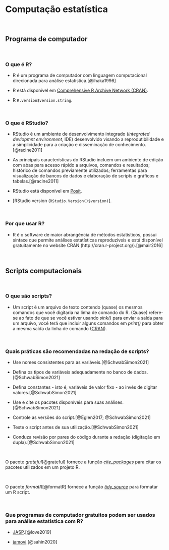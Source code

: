 # **Computação estatística** {#computacao-estatistica}

<br>

## Programa de computador {#inicio}

<br>

### O que é R?

-   R é um programa de computador com linguagem computacional direcionada para análise estatística.[@ihaka1996]

-   R está disponível em [Comprehensive R Archive Network (CRAN)]((https://cran.r-project.org)).

-   R `R.version$version.string`.

<br>

### O que é RStudio?

-   RStudio é um ambiente de desenvolvimento integrado (*integrated devlopmnt environment*, IDE) desenvolvido visando a reprodutibilidade e a simplicidade para a criação e disseminação de conhecimento.[@racine2011]

-   As principais características do RStudio incluem um ambiente de edição com abas para acesso rápido a arquivos, comandos e resultados; histórico de comandos previamente utilizados; ferramentas para visualização de bancos de dados e elaboração de scripts e gráficos e tabelas.[@racine2011]

-   RStudio está disponível em [Posit](https://posit.co/download/rstudio-desktop/).

-   [RStudio version (`RStudio.Version()$version)`].

<br>

### Por que usar R?

- R é o software de maior abrangência de métodos estatísticos, possui sintaxe que permite análises estatísticas reproduzíveis e está disponível gratuitamente no website CRAN (http://cran.r-project.org/).[@mair2016]

<br>

## Scripts computacionais

<br>

### O que são scripts?

-   Um script é um arquivo de texto contendo (quase) os mesmos comandos que você digitaria na linha de comando do R. (Quase) refere-se ao fato de que se você estiver usando *sink()* para enviar a saída para um arquivo, você terá que incluir alguns comandos em *print()* para obter a mesma saída da linha de comando ([CRAN](https://cran.r-project.org/doc/contrib/Lemon-kickstart/kr_scrpt.html)).

<br>

### Quais práticas são recomendadas na redação de scripts?

-   Use nomes consistentes para as variáveis.[@SchwabSimon2021]

-   Defina os tipos de variáveis adequadamente no banco de dados.[@SchwabSimon2021]

-   Defina constantes - isto é, variáveis de valor fixo - ao invés de digitar valores.[@SchwabSimon2021]

-   Use e cite os pacotes disponíveis para suas análises.[@SchwabSimon2021]

-   Controle as versões do script.[@Eglen2017; @SchwabSimon2021]

-   Teste o script antes de sua utilização.[@SchwabSimon2021]

-   Conduza revisão por pares do código durante a redação (digitação em dupla).[@SchwabSimon2021]

<br>

::: {.infobox .Rlogo data-latex="{images/Rlogo}"}
O pacote *grateful*[@grateful] fornece a função [*cite_packages*](https://www.rdocumentation.org/packages/grateful/versions/0.2.0/topics/cite_packages) para citar os pacotes utilizados em um projeto R.
:::

<br>

::: {.infobox .Rlogo data-latex="{images/Rlogo}"}
O pacote *formatR*[@formatR] fornece a função [*tidy_source*](https://www.rdocumentation.org/packages/formatR/versions/1.14/topics/tidy_source) para formatar um R script.
:::

<br>

### Que programas de computador gratuitos podem ser usados para análise estatística com R?

-   [JASP](https://jasp-stats.org).[@love2019]

-   [jamovi](https://www.jamovi.org).[@sahin2020]

<br>
